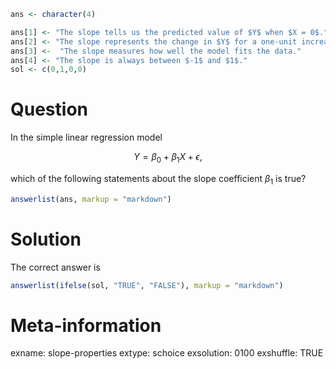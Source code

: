 ```r
ans <- character(4)

ans[1] <- "The slope tells us the predicted value of $Y$ when $X = 0$."
ans[2] <- "The slope represents the change in $Y$ for a one-unit increase in $X$, holding other variables constant."
ans[3] <-  "The slope measures how well the model fits the data."
ans[4] <- "The slope is always between $-1$ and $1$."
sol <- c(0,1,0,0)
```

Question
==================
In the simple linear regression model  

$$
Y = \beta_0 + \beta_1 X + \epsilon,
$$  

which of the following statements about the slope coefficient $\beta_1$ is true?
```r
answerlist(ans, markup = "markdown")
```


Solution
=================
The correct answer is

```r
answerlist(ifelse(sol, "TRUE", "FALSE"), markup = "markdown")
```




Meta-information
================
exname: slope-properties
extype: schoice
exsolution: 0100
exshuffle: TRUE